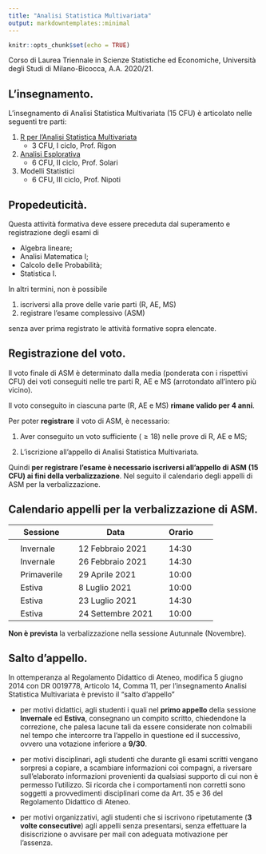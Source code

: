 ```yaml
---
title: "Analisi Statistica Multivariata"
output: markdowntemplates::minimal
---
```


```r
knitr::opts_chunk$set(echo = TRUE)
```

Corso di Laurea Triennale in Scienze Statistiche ed Economiche, Università degli Studi di Milano-Bicocca, A.A. 2020/21.

## L'insegnamento.

L'insegnamento di Analisi Statistica Multivariata (15 CFU) è articolato nelle seguenti tre parti:

1. [R per l'Analisi Statistica Multivariata](https://tommasorigon.github.io/introR/) 
    * 3 CFU, I ciclo, Prof. Rigon 
2. [Analisi Esplorativa](https://aldosolari.github.io/AE/) 
    * 6 CFU, II ciclo, Prof. Solari
3. Modelli Statistici
    * 6 CFU, III ciclo, Prof. Nipoti

## Propedeuticità.

Questa attività formativa deve essere preceduta dal superamento e registrazione degli esami di 

* Algebra lineare;
* Analisi Matematica I;
* Calcolo delle Probabilità;
* Statistica I. 

In altri termini, non è possibile

1. iscriversi alla prove delle varie parti (R, AE, MS)
2. registrare l'esame complessivo (ASM)

senza aver prima registrato le attività formative sopra elencate.


## Registrazione del voto.

Il voto finale di ASM è determinato dalla media (ponderata con i rispettivi CFU) dei voti conseguiti nelle tre parti R, AE e MS (arrotondato all'intero più vicino).

Il voto conseguito in ciascuna parte (R, AE e MS) **rimane valido per 4 anni**. 

Per poter **registrare** il voto di ASM, è necessario:

1. Aver conseguito un voto sufficiente ($\geq 18$) nelle prove di R, AE e MS;

2. L'iscrizione all'appello di Analisi Statistica Multivariata. 


Quindi **per registrare l'esame è necessario iscriversi all'appello di ASM (15 CFU) ai fini della verbalizzazione**. Nel seguito il calendario degli appelli di ASM per la verbalizzazione. 

## Calendario appelli per la verbalizzazione di ASM.

|| Sessione || Data || Orario ||
|-|-|-|-|-|-|-|-|
||  || ||  ||  || ||
|| Invernale || 12 Febbraio 2021 || 14:30  ||
|| Invernale || 26 Febbraio 2021 || 14:30 ||
|| Primaverile || 29 Aprile 2021 || 10:00 ||
|| Estiva ||  8 Luglio 2021 || 10:00 ||
|| Estiva ||  23 Luglio 2021 ||  14:30 ||
|| Estiva ||  24 Settembre 2021 || 10:00 ||

**Non è prevista** la verbalizzazione nella sessione Autunnale (Novembre). 

## Salto d'appello. 

In ottemperanza al Regolamento Didattico di Ateneo, modifica 5 giugno 2014 con DR 0019778,
Articolo 14, Comma 11, per l'insegnamento Analisi Statistica Multivariata è previsto il "salto d'appello"  

* per motivi didattici, agli studenti i quali nel **primo appello** della sessione **Invernale** ed **Estiva**, consegnano un compito scritto, chiedendone la correzione, che palesa lacune tali da essere considerate non colmabili nel tempo che intercorre tra l'appello in questione ed il successivo, ovvero una votazione inferiore a **9/30**. 

* per motivi disciplinari, agli studenti che durante gli esami
scritti vengano sorpresi a copiare, a scambiare informazioni coi compagni, a riversare sull'elaborato
informazioni provenienti da qualsiasi supporto di cui non è permesso l'utilizzo.  Si ricorda che i comportamenti non corretti sono  soggetti a provvedimenti disciplinari come da Art. 35 e 36 del Regolamento Didattico di Ateneo.


* per motivi organizzativi, agli studenti che si iscrivono ripetutamente (**3 volte consecutive**) agli appelli senza presentarsi, senza effettuare la disiscrizione o avvisare per mail con adeguata motivazione per l'assenza.

